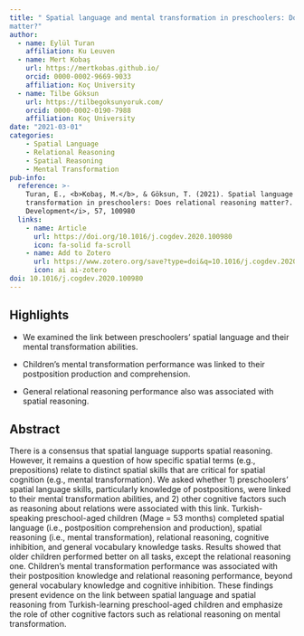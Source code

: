 ```yaml
---
title: " Spatial language and mental transformation in preschoolers: Does relational reasoning
matter?"
author:
  - name: Eylül Turan
    affiliation: Ku Leuven 
  - name: Mert Kobaş
    url: https://mertkobas.github.io/
    orcid: 0000-0002-9669-9033
    affiliation: Koç University
  - name: Tilbe Göksun
    url: https://tilbegoksunyoruk.com/
    orcid: 0000-0002-0190-7988
    affiliation: Koç University
date: "2021-03-01"
categories:
    - Spatial Language
    - Relational Reasoning
    - Spatial Reasoning
    - Mental Transformation
pub-info:
  reference: >-
    Turan, E., <b>Kobaş, M.</b>, & Göksun, T. (2021). Spatial language and mental 
    transformation in preschoolers: Does relational reasoning matter?. <i>Cognitive 
    Development</i>, 57, 100980
  links:
    - name: Article
      url: https://doi.org/10.1016/j.cogdev.2020.100980
      icon: fa-solid fa-scroll
    - name: Add to Zotero
      url: https://www.zotero.org/save?type=doi&q=10.1016/j.cogdev.2020.100980
      icon: ai ai-zotero
doi: 10.1016/j.cogdev.2020.100980
---
```


## Highlights

-   We examined the link between preschoolers’ spatial language and their mental transformation abilities.

-   Children's mental transformation performance was linked to their postposition production and comprehension.

-   General relational reasoning performance also was associated with spatial reasoning.

## Abstract

There is a consensus that spatial language supports spatial reasoning. However, it remains a question of how specific spatial terms (e.g., prepositions) relate to distinct spatial skills that are critical for spatial cognition (e.g., mental transformation). We asked whether 1) preschoolers’ spatial language skills, particularly knowledge of postpositions, were linked to their mental transformation abilities, and 2) other cognitive factors such as reasoning about relations were associated with this link. Turkish-speaking preschool-aged children (Mage = 53 months) completed spatial language (i.e., postposition comprehension and production), spatial reasoning (i.e., mental transformation), relational reasoning, cognitive inhibition, and general vocabulary knowledge tasks. Results showed that older children performed better on all tasks, except the relational reasoning one. Children's mental transformation performance was associated with their postposition knowledge and relational reasoning performance, beyond general vocabulary knowledge and cognitive inhibition. These findings present evidence on the link between spatial language and spatial reasoning from Turkish-learning preschool-aged children and emphasize the role of other cognitive factors such as relational reasoning on mental transformation.
